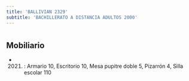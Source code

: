 ```yaml
---
title: 'BALLIVIAN 2329'
subtitle: 'BACHILLERATO A DISTANCIA ADULTOS 2000'
---
```


#


## Mobiliario

*  (2021) : Armario 10, Escritorio 10, Mesa pupitre doble 5, Pizarrón 4, Silla escolar 110 



